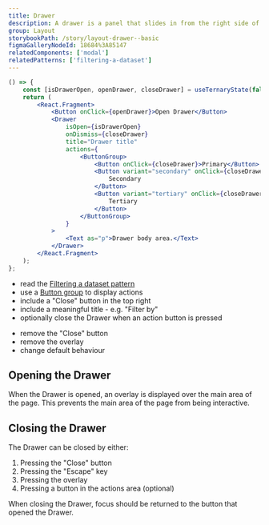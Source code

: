 ```yaml
---
title: Drawer
description: A drawer is a panel that slides in from the right side of the screen. The Drawer is overlayed on top of the main area of the page to capture the users attention while keeping the context of the current task.
group: Layout
storybookPath: /story/layout-drawer--basic
figmaGalleryNodeId: 18684%3A85147
relatedComponents: ['modal']
relatedPatterns: ['filtering-a-dataset']
---
```


```jsx live
() => {
	const [isDrawerOpen, openDrawer, closeDrawer] = useTernaryState(false);
	return (
		<React.Fragment>
			<Button onClick={openDrawer}>Open Drawer</Button>
			<Drawer
				isOpen={isDrawerOpen}
				onDismiss={closeDrawer}
				title="Drawer title"
				actions={
					<ButtonGroup>
						<Button onClick={closeDrawer}>Primary</Button>
						<Button variant="secondary" onClick={closeDrawer}>
							Secondary
						</Button>
						<Button variant="tertiary" onClick={closeDrawer}>
							Tertiary
						</Button>
					</ButtonGroup>
				}
			>
				<Text as="p">Drawer body area.</Text>
			</Drawer>
		</React.Fragment>
	);
};
```

<DoHeading />

- read the [Filtering a dataset pattern](/patterns/filtering-a-dataset)
- use a [Button group](/components/button#button-group) to display actions
- include a "Close" button in the top right
- include a meaningful title - e.g. "Filter by"
- optionally close the Drawer when an action button is pressed

<DontHeading />

- remove the "Close" button
- remove the overlay
- change default behaviour

## Opening the Drawer

When the Drawer is opened, an overlay is displayed over the main area of the page. This prevents the main area of the page from being interactive.

## Closing the Drawer

The Drawer can be closed by either:

1. Pressing the "Close" button
2. Pressing the "Escape" key
3. Pressing the overlay
4. Pressing a button in the actions area (optional)

When closing the Drawer, focus should be returned to the button that opened the Drawer.
